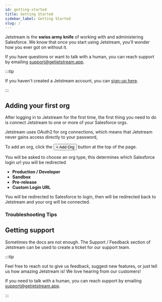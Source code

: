 ```yaml
---
id: getting-started
title: Getting Started
sidebar_label: Getting Started
slug: /
---
```


Jetstream is the **swiss army knife** of working with and administering Salesforce. We know that once you start using Jetstream, you'll wonder how you ever got on without it.

If you have questions or want to talk with a human, you can reach support by emailing [support@getjetstream.app](mailto:support@getjetstream.app).

:::tip

If you haven't created a Jetstream account, you can [sign-up here](https://getjetstream.app/oauth/login).

:::

## Adding your first org

After logging in to Jetstream for the first time, the first thing you need to do is connect Jetstream to one or more of your Salesforce orgs.

Jetstream uses OAuth2 for org connections, which means that Jetstream never gains access directly to your password,

To add an org, click the <button class="button button--link">+ Add Org</button> button at the top of the page.

You will be asked to choose an org type, this determines which Salesforce login url you will be redirected

- **Production / Developer**
- **Sandbox**
- **Pre-release**
- **Custom Login URL**

You will be redirected to Salesforce to login, then will be redirected back to Jetstream and your org will be connected.

### Troubleshooting Tips


<OrgTroubleshootingTable />

<!-- ## Browser Notifications

Jetstream can let you know when long running tasks finish while you are not focused on the browser tab.

:::danger

TODO: Include some cool information about how we use browser notifications.

::: -->

## Getting support

Sometimes the docs are not enough. The Support / Feedback section of Jetstream can be used to create a ticket for our support team.

:::tip

Feel free to reach out to give us feedback, suggest new features, or just tell us how amazing Jetstream is! We love hearing from our customers!

If you need to talk with a human, you can reach support by emailing [support@getjetstream.app](mailto:support@getjetstream.app).

:::

